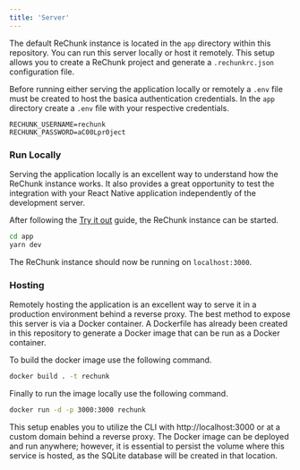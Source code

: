 ```yaml
---
title: 'Server'
---
```


The default ReChunk instance is located in the `app` directory within this repository. You can run this server locally or host it remotely. This setup allows you to create a ReChunk project and generate a `.rechunkrc.json` configuration file.

Before running either serving the application locally or remotely a `.env` file must be created to host the basica authentication credentials. In the `app` directory create a `.env` file with your respective credentials.

```title=".env"
RECHUNK_USERNAME=rechunk
RECHUNK_PASSWORD=aC00Lpr0ject
```

### Run Locally

Serving the application locally is an excellent way to understand how the ReChunk instance works. It also provides a great opportunity to test the integration with your React Native application independently of the development server.

After following the [Try it out](/rechunk/guides/try-it-out/) guide, the ReChunk instance can be started.

```sh
cd app
yarn dev
```

The ReChunk instance should now be running on `localhost:3000`.

### Hosting

Remotely hosting the application is an excellent way to serve it in a production environment behind a reverse proxy. The best method to expose this server is via a Docker container. A Dockerfile has already been created in this repository to generate a Docker image that can be run as a Docker container.

To build the docker image use the following command.

```sh
docker build . -t rechunk
```

Finally to run the image locally use the following command.

```sh
docker run -d -p 3000:3000 rechunk
```

This setup enables you to utilize the CLI with http://localhost:3000 or at a custom domain behind a reverse proxy. The Docker image can be deployed and run anywhere; however, it is essential to persist the volume where this service is hosted, as the SQLite database will be created in that location.
